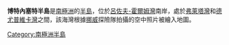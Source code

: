 {{Coord|69|44|S|37|35|E|source:GNIS|display=title}}

'''博特內塞特半島'''是[[南極洲|南極洲]]的[[半島|半島]]，位於[[呂佐夫-霍爾姆灣|呂佐夫-霍爾姆灣]]南岸，處於[[弗萊塔灣|弗萊塔灣]]和[[德尤普維卡灣|德尤普維卡灣]]之間，該海灣根據[[挪威|挪威]]探險隊拍攝的空中照片被繪入地圖。

{{Antarctica-geo-stub}}
[[Category:南極洲半島|Category:南極洲半島]]